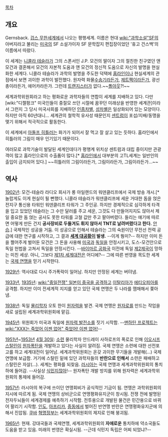 [[목차]]

== 개요 ==
Gernsback. [[겁스 무한세계]]에서 나오는 평행세계. 이름은 현대 [[wiki:"과학소설"SF]]의 아버지라고 불리는 [[미국]]의 SF 소설가이자 SF 문학잡지 편집장이었던 '휴고 건스백'의 이름에서 따왔다.

이 세계는 [[니콜라 테슬라]]가 그의 스폰서인 J.P. 모건의 딸이자 그의 절친한 친구였던 앤 모건과 결혼해서 모건의 자본적 도움과 앤 모건의 정신적 도움으로 자신의 발명을 현실화한 세계다. 니콜라 테슬라가 과학의 발명을 주도한 덕택에 [[홈라인]]이나 현실세계의 관점에서 보면 괴이한 과학이 발전했다. 원자력 화물[[수송기]]라든가, [[제트팩]]이라든가, 광선총이라든가, 에어카라든가. 그런데 [[트랜지스터]]가 없다.~~[[폴아웃 시리즈|폴아웃]]?!~~

세계과학위원회라고 하는 평화로운 과학자들의 연합이 세계를 지배하고 있다. 다만 [wiki:"디젤펑크" 미국인들이 중절모 쓰던 시절에 꿈꾸던 미래상을 반영한 세계관]이라서 그런지 그 당시 미국사회를 지배하던 [[인종차별]], [[성차별]]은 일상화되어 있는 모양이다. 하지만 아직 60년대니... 세계관의 철학적 유사성 때문인지 [[센트럼]]이 포섭/지배/동맹을 맺기 위해서 적극적으로 활동한다. 

이 세계에서 [[아돌프 히틀러]]는 화가가 되어서 잘 먹고 잘 살고 있는 듯하다. 홈라인에서 히틀러의 그림이 매우 인기있기 때문이다. 

여러모로 과학기술이 발달된 세계인데다가 평행계 위치상 센트럼과 대립 중이지만 관광객이 많고 홈라인으로의 수출품이 많다.[* [[홈라인]]에서 대부분의 고TL세계는 일반인의 출입이 금지되어 있다.] ~~히틀러의 그림이라든가, 그림이라든가, 그림이라든가...~~

== 역사 ==
[[1902년]]: 모건-테슬라 라디오 회사가 롱 아일랜드의 워덴클리프에서 국제 방송 개시.[* 놀랍게도 이게 현실이 될 뻔했다. 니콜라 테슬라가 워덴클리프에 세운 거대한 돔을 얹은 전지구 통신용 타워인 워덴클리프 타워가 그 주인공. 하지만 경제적으로 심각하게 타격을 입고 있었던 테슬라는 그 수만 달러를 주고 세운, 그것도 다 만들어지지도 않아서 제일 중요한 돔 얹는 공사도 못한 타워를 고철 값만 주고 팔아버렸다. 들리는 얘기에 따르면 어떻게 만든 건지 '''공사장비로 두들겨도 휘지 않아서 TNT로 날려버렸다고 한다.''' [[안습]].] 국제적인 성공을 거둠. 이 성공으로 인해서 테슬라는 그의 숙원이던 무전선 전력 공급에 대한 연구를 시작하고, 그 결과 '''[[세계 대공황]]이 발생.''' --이게 뭥미?-- 하지만 이미 돈을 쩔어주게 벌어둔 모건은 그 돈을 사용해 [[미국]]과 [[독일]]을 안정시키고, 도스-모건안으로 독일 헌법을 고쳐서 독일을 안정시킨다. --[[바이마르 공화국]] 이전에 독일 [[제2제국]]이 망하는 미친 세상. 아니, 그보다 [[제1차 세계대전]]은 어디에?-- 그에 따른 번영을 목도한 세계는 [[국제 연맹]]을 믿기 시작한다.

[[1929년]]: 역사대로 다시 주가폭락이 일어남. 하지만 안정된 세계는 버텨냄.

[[1933년]], [[1935년]]: [[wiki:"중일전쟁" 일본이 중국을 공격하고]] [[이탈리아]]가 [[에티오피아]]를 공격함. 하지만 이미 전세계적 지지를 얻고 있던 국제 연맹은 두 나라를 맴매해서 쫒아냄. 

[[1938년]]: 독일 [[물리학자]] 오토 한이 [[원자력]]을 발견. 국제 연맹은 [[원자로]]를 만드는 작업을 새로 설립된 세계과학위원회에 맡김.

[[1945년]]: 위원회가 미국과 독일에 [[원자력 발전소]]를 짓기 시작함. --[[맨하탄 프로젝트]]는 [[wiki:"XXX는 죽었어 이젠 없어" 죽었어! 이젠 없어!]]--

[[1951년]]~[[1953년]] [[4월 30일]]: [[소련]] 물리학자 안드레이 사하로프의 폭로로 인해 [[이오시프 스탈린]]이 [[원자폭탄]]을 개발하고 있다는 사실이 알려짐. 국제 연맹은 소련에 대한 선전포고를 하고 세계대전이 일어남. 세계과학위원회는 온갖 괴이한 무기들을 개발해(...) 국제 연맹에 보급함. 거기에 스탈린 밑에 있던 과학자들의 '''반란으로 인해서''' 소련은 패배하고 스탈린은 자살(...). 세계는 평화를 되찾음. [[러시아]]는 국제 연맹과 세계과학위원회의 통치하에 들어감. --사실상 [[식민지]]잖아!-- 원자폭탄 개발 방지를 위해 원자력은 세계과학위원회의 통제에 들어감.

[[1957년]]: 러시아의 복구에 쓰이던 연맹회비가 공식적인 기금이 됨. 연맹은 과학위원회의 지시에 따르게 됨. 국제 연맹의 상비군으로 연맹평화유지군이 창시됨. 전쟁 전에 발명된 전자두뇌들이 세계경제를 예측하기 시작함. 전투용으로 개발된 물건은 민간용으로 바뀌어 팔리기 시작함. [[인도]], [[아프리카]], [[중동]]에서 벌어진 반연맹 반란은 연맹평화유지군에 의해서 진압됨. [[쿠바]] [[혁명]]정부는 세계과학위원회의 제지로 인해 붕괴됨.

[[1965년]]: 현재. 강대국들과 국제연맹, 세계과학위원회의 '''자애로운''' 통치하에 약소국들도 도움을 받고 있음. 미래의 번영은 확실시됨. --근데 식민지 독립은 어찌 되었냐?--

